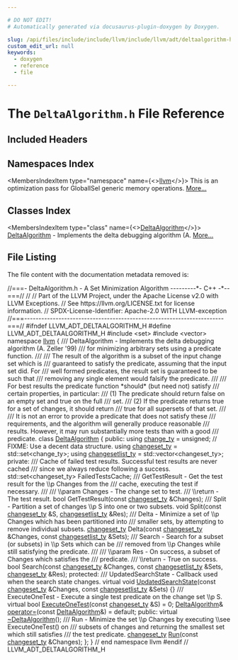 ```yaml
---

# DO NOT EDIT!
# Automatically generated via docusaurus-plugin-doxygen by Doxygen.

slug: /api/files/include/include/llvm/include/llvm/adt/deltaalgorithm-h
custom_edit_url: null
keywords:
  - doxygen
  - reference
  - file

---
```





# The `DeltaAlgorithm.h` File Reference

<DoxygenPage pluginConfig={pluginConfig}>



## Included Headers

<IncludesList>
<IncludesListItem
  filePath="set"
  permalink=""
  isLocal="false" />
<IncludesListItem
  filePath="vector"
  permalink=""
  isLocal="false" />
</IncludesList>

## Namespaces Index

<MembersIndex>

<MembersIndexItem
  type="namespace"
  name={<><a href="/docs/api/namespaces/llvm">llvm</a></>}>
This is an optimization pass for GlobalISel generic memory operations. <a href="/docs/api/namespaces/llvm/#details">More...</a>
</MembersIndexItem>

</MembersIndex>

## Classes Index

<MembersIndex>

<MembersIndexItem
  type="class"
  name={<><a href="/docs/api/classes/llvm/deltaalgorithm">DeltaAlgorithm</a></>}>
<a href="/docs/api/classes/llvm/deltaalgorithm">DeltaAlgorithm</a> - Implements the delta debugging algorithm (A. <a href="/docs/api/classes/llvm/deltaalgorithm/#details">More...</a>
</MembersIndexItem>

</MembersIndex>


## File Listing

The file content with the documentation metadata removed is:

<ProgramListing>

<Link id="l00001" /><CodeLine lineNumber="1"><Highlight kind="comment">//===- DeltaAlgorithm.h - A Set Minimization Algorithm ---------&#42;- C++ -&#42;--===//</Highlight><Highlight kind="normal"></Highlight></CodeLine>
<Link id="l00002" /><CodeLine lineNumber="2"><Highlight kind="normal"></Highlight><Highlight kind="comment">//</Highlight><Highlight kind="normal"></Highlight></CodeLine>
<Link id="l00003" /><CodeLine lineNumber="3"><Highlight kind="normal"></Highlight><Highlight kind="comment">// Part of the LLVM Project, under the Apache License v2.0 with LLVM Exceptions.</Highlight><Highlight kind="normal"></Highlight></CodeLine>
<Link id="l00004" /><CodeLine lineNumber="4"><Highlight kind="normal"></Highlight><Highlight kind="comment">// See https://llvm.org/LICENSE.txt for license information.</Highlight><Highlight kind="normal"></Highlight></CodeLine>
<Link id="l00005" /><CodeLine lineNumber="5"><Highlight kind="normal"></Highlight><Highlight kind="comment">// SPDX-License-Identifier: Apache-2.0 WITH LLVM-exception</Highlight><Highlight kind="normal"></Highlight></CodeLine>
<Link id="l00006" /><CodeLine lineNumber="6"><Highlight kind="normal"></Highlight><Highlight kind="comment">//===----------------------------------------------------------------------===//</Highlight><Highlight kind="normal"></Highlight></CodeLine>
<Link id="l00007" /><CodeLine lineNumber="7"><Highlight kind="normal"></Highlight></CodeLine>
<Link id="l00008" /><CodeLine lineNumber="8"><Highlight kind="normal"></Highlight><Highlight kind="preprocessor">#ifndef LLVM&#95;ADT&#95;DELTAALGORITHM&#95;H</Highlight><Highlight kind="normal"></Highlight></CodeLine>
<Link id="l00009" /><CodeLine lineNumber="9"><Highlight kind="normal"></Highlight><Highlight kind="preprocessor">#define LLVM&#95;ADT&#95;DELTAALGORITHM&#95;H</Highlight><Highlight kind="normal"></Highlight></CodeLine>
<Link id="l00010" /><CodeLine lineNumber="10"><Highlight kind="normal"></Highlight></CodeLine>
<Link id="l00011" /><CodeLine lineNumber="11"><Highlight kind="normal"></Highlight><Highlight kind="preprocessor">#include &lt;set&gt;</Highlight><Highlight kind="normal"></Highlight></CodeLine>
<Link id="l00012" /><CodeLine lineNumber="12"><Highlight kind="normal"></Highlight><Highlight kind="preprocessor">#include &lt;vector&gt;</Highlight><Highlight kind="normal"></Highlight></CodeLine>
<Link id="l00013" /><CodeLine lineNumber="13"><Highlight kind="normal"></Highlight></CodeLine>
<Link id="l00014" /><CodeLine lineNumber="14"><Highlight kind="normal"></Highlight><Highlight kind="keyword">namespace </Highlight><Highlight kind="normal"><a href="/docs/api/namespaces/llvm">llvm</a> &#123;</Highlight></CodeLine>
<Link id="l00015" /><CodeLine lineNumber="15"><Highlight kind="normal"></Highlight><Highlight kind="comment"></Highlight></CodeLine>
<Link id="l00016" /><CodeLine lineNumber="16"><Highlight kind="comment">/// DeltaAlgorithm - Implements the delta debugging algorithm (A. Zeller &#39;99)</Highlight></CodeLine>
<Link id="l00017" /><CodeLine lineNumber="17"><Highlight kind="comment">/// for minimizing arbitrary sets using a predicate function.</Highlight></CodeLine>
<Link id="l00018" /><CodeLine lineNumber="18"><Highlight kind="comment">///</Highlight></CodeLine>
<Link id="l00019" /><CodeLine lineNumber="19"><Highlight kind="comment">/// The result of the algorithm is a subset of the input change set which is</Highlight></CodeLine>
<Link id="l00020" /><CodeLine lineNumber="20"><Highlight kind="comment">/// guaranteed to satisfy the predicate, assuming that the input set did. For</Highlight></CodeLine>
<Link id="l00021" /><CodeLine lineNumber="21"><Highlight kind="comment">/// well formed predicates, the result set is guaranteed to be such that</Highlight></CodeLine>
<Link id="l00022" /><CodeLine lineNumber="22"><Highlight kind="comment">/// removing any single element would falsify the predicate.</Highlight></CodeLine>
<Link id="l00023" /><CodeLine lineNumber="23"><Highlight kind="comment">///</Highlight></CodeLine>
<Link id="l00024" /><CodeLine lineNumber="24"><Highlight kind="comment">/// For best results the predicate function &#42;should&#42; (but need not) satisfy</Highlight></CodeLine>
<Link id="l00025" /><CodeLine lineNumber="25"><Highlight kind="comment">/// certain properties, in particular:</Highlight></CodeLine>
<Link id="l00026" /><CodeLine lineNumber="26"><Highlight kind="comment">///  (1) The predicate should return false on an empty set and true on the full</Highlight></CodeLine>
<Link id="l00027" /><CodeLine lineNumber="27"><Highlight kind="comment">///  set.</Highlight></CodeLine>
<Link id="l00028" /><CodeLine lineNumber="28"><Highlight kind="comment">///  (2) If the predicate returns true for a set of changes, it should return</Highlight></CodeLine>
<Link id="l00029" /><CodeLine lineNumber="29"><Highlight kind="comment">///  true for all supersets of that set.</Highlight></CodeLine>
<Link id="l00030" /><CodeLine lineNumber="30"><Highlight kind="comment">///</Highlight></CodeLine>
<Link id="l00031" /><CodeLine lineNumber="31"><Highlight kind="comment">/// It is not an error to provide a predicate that does not satisfy these</Highlight></CodeLine>
<Link id="l00032" /><CodeLine lineNumber="32"><Highlight kind="comment">/// requirements, and the algorithm will generally produce reasonable</Highlight></CodeLine>
<Link id="l00033" /><CodeLine lineNumber="33"><Highlight kind="comment">/// results. However, it may run substantially more tests than with a good</Highlight></CodeLine>
<Link id="l00034" /><CodeLine lineNumber="34"><Highlight kind="comment">/// predicate.</Highlight><Highlight kind="normal"></Highlight></CodeLine>
<Link id="l00035" /><CodeLine lineNumber="35" lineLink="/docs/api/classes/llvm/deltaalgorithm"><Highlight kind="normal"></Highlight><Highlight kind="keyword">class </Highlight><Highlight kind="normal"><a href="/docs/api/classes/llvm/deltaalgorithm">DeltaAlgorithm</a> &#123;</Highlight></CodeLine>
<Link id="l00036" /><CodeLine lineNumber="36"><Highlight kind="normal"></Highlight><Highlight kind="keyword">public</Highlight><Highlight kind="normal">:</Highlight></CodeLine>
<Link id="l00037" /><CodeLine lineNumber="37" lineLink="/docs/api/classes/llvm/deltaalgorithm/#adb9e4955bc1f21948d50a2deb67fb126"><Highlight kind="normal">  </Highlight><Highlight kind="keyword">using </Highlight><Highlight kind="normal"><a href="/docs/api/classes/llvm/deltaalgorithm/#adb9e4955bc1f21948d50a2deb67fb126">change&#95;ty</a> = unsigned;</Highlight></CodeLine>
<Link id="l00038" /><CodeLine lineNumber="38"><Highlight kind="normal">  </Highlight><Highlight kind="comment">// FIXME: Use a decent data structure.</Highlight><Highlight kind="normal"></Highlight></CodeLine>
<Link id="l00039" /><CodeLine lineNumber="39" lineLink="/docs/api/classes/llvm/deltaalgorithm/#adbeb2e02b90b33dba5a8b124fbda75d9"><Highlight kind="normal">  </Highlight><Highlight kind="keyword">using </Highlight><Highlight kind="normal"><a href="/docs/api/classes/llvm/deltaalgorithm/#adbeb2e02b90b33dba5a8b124fbda75d9">changeset&#95;ty</a> = std::set&lt;change&#95;ty&gt;;</Highlight></CodeLine>
<Link id="l00040" /><CodeLine lineNumber="40" lineLink="/docs/api/classes/llvm/deltaalgorithm/#aeada9341c197ace7a6f1a43e4b26a146"><Highlight kind="normal">  </Highlight><Highlight kind="keyword">using </Highlight><Highlight kind="normal"><a href="/docs/api/classes/llvm/deltaalgorithm/#aeada9341c197ace7a6f1a43e4b26a146">changesetlist&#95;ty</a> = std::vector&lt;changeset&#95;ty&gt;;</Highlight></CodeLine>
<Link id="l00041" /><CodeLine lineNumber="41"><Highlight kind="normal"></Highlight></CodeLine>
<Link id="l00042" /><CodeLine lineNumber="42"><Highlight kind="normal"></Highlight><Highlight kind="keyword">private</Highlight><Highlight kind="normal">:</Highlight><Highlight kind="comment"></Highlight></CodeLine>
<Link id="l00043" /><CodeLine lineNumber="43"><Highlight kind="comment">  /// Cache of failed test results. Successful test results are never cached</Highlight></CodeLine>
<Link id="l00044" /><CodeLine lineNumber="44"><Highlight kind="comment">  /// since we always reduce following a success.</Highlight><Highlight kind="normal"></Highlight></CodeLine>
<Link id="l00045" /><CodeLine lineNumber="45"><Highlight kind="normal">  std::set&lt;changeset&#95;ty&gt; FailedTestsCache;</Highlight></CodeLine>
<Link id="l00046" /><CodeLine lineNumber="46"><Highlight kind="normal"></Highlight><Highlight kind="comment"></Highlight></CodeLine>
<Link id="l00047" /><CodeLine lineNumber="47"><Highlight kind="comment">  /// GetTestResult - Get the test result for the \\p Changes from the</Highlight></CodeLine>
<Link id="l00048" /><CodeLine lineNumber="48"><Highlight kind="comment">  /// cache, executing the test if necessary.</Highlight></CodeLine>
<Link id="l00049" /><CodeLine lineNumber="49"><Highlight kind="comment">  ///</Highlight></CodeLine>
<Link id="l00050" /><CodeLine lineNumber="50"><Highlight kind="comment">  /// \\param Changes - The change set to test.</Highlight></CodeLine>
<Link id="l00051" /><CodeLine lineNumber="51"><Highlight kind="comment">  /// \\return - The test result.</Highlight><Highlight kind="normal"></Highlight></CodeLine>
<Link id="l00052" /><CodeLine lineNumber="52"><Highlight kind="normal">  </Highlight><Highlight kind="keywordtype">bool</Highlight><Highlight kind="normal"> GetTestResult(</Highlight><Highlight kind="keyword">const</Highlight><Highlight kind="normal"> <a href="/docs/api/classes/llvm/deltaalgorithm/#adbeb2e02b90b33dba5a8b124fbda75d9">changeset&#95;ty</a> &amp;Changes);</Highlight></CodeLine>
<Link id="l00053" /><CodeLine lineNumber="53"><Highlight kind="normal"></Highlight><Highlight kind="comment"></Highlight></CodeLine>
<Link id="l00054" /><CodeLine lineNumber="54"><Highlight kind="comment">  /// Split - Partition a set of changes \\p S into one or two subsets.</Highlight><Highlight kind="normal"></Highlight></CodeLine>
<Link id="l00055" /><CodeLine lineNumber="55"><Highlight kind="normal">  </Highlight><Highlight kind="keywordtype">void</Highlight><Highlight kind="normal"> Split(</Highlight><Highlight kind="keyword">const</Highlight><Highlight kind="normal"> <a href="/docs/api/classes/llvm/deltaalgorithm/#adbeb2e02b90b33dba5a8b124fbda75d9">changeset&#95;ty</a> &amp;S, <a href="/docs/api/classes/llvm/deltaalgorithm/#aeada9341c197ace7a6f1a43e4b26a146">changesetlist&#95;ty</a> &amp;Res);</Highlight></CodeLine>
<Link id="l00056" /><CodeLine lineNumber="56"><Highlight kind="normal"></Highlight><Highlight kind="comment"></Highlight></CodeLine>
<Link id="l00057" /><CodeLine lineNumber="57"><Highlight kind="comment">  /// Delta - Minimize a set of \\p Changes which has been partitioned into</Highlight></CodeLine>
<Link id="l00058" /><CodeLine lineNumber="58"><Highlight kind="comment">  /// smaller sets, by attempting to remove individual subsets.</Highlight><Highlight kind="normal"></Highlight></CodeLine>
<Link id="l00059" /><CodeLine lineNumber="59"><Highlight kind="normal">  <a href="/docs/api/classes/llvm/deltaalgorithm/#adbeb2e02b90b33dba5a8b124fbda75d9">changeset&#95;ty</a> Delta(</Highlight><Highlight kind="keyword">const</Highlight><Highlight kind="normal"> <a href="/docs/api/classes/llvm/deltaalgorithm/#adbeb2e02b90b33dba5a8b124fbda75d9">changeset&#95;ty</a> &amp;Changes,</Highlight></CodeLine>
<Link id="l00060" /><CodeLine lineNumber="60"><Highlight kind="normal">                     </Highlight><Highlight kind="keyword">const</Highlight><Highlight kind="normal"> <a href="/docs/api/classes/llvm/deltaalgorithm/#aeada9341c197ace7a6f1a43e4b26a146">changesetlist&#95;ty</a> &amp;Sets);</Highlight></CodeLine>
<Link id="l00061" /><CodeLine lineNumber="61"><Highlight kind="normal"></Highlight><Highlight kind="comment"></Highlight></CodeLine>
<Link id="l00062" /><CodeLine lineNumber="62"><Highlight kind="comment">  /// Search - Search for a subset (or subsets) in \\p Sets which can be</Highlight></CodeLine>
<Link id="l00063" /><CodeLine lineNumber="63"><Highlight kind="comment">  /// removed from \\p Changes while still satisfying the predicate.</Highlight></CodeLine>
<Link id="l00064" /><CodeLine lineNumber="64"><Highlight kind="comment">  ///</Highlight></CodeLine>
<Link id="l00065" /><CodeLine lineNumber="65"><Highlight kind="comment">  /// \\param Res - On success, a subset of Changes which satisfies the</Highlight></CodeLine>
<Link id="l00066" /><CodeLine lineNumber="66"><Highlight kind="comment">  /// predicate.</Highlight></CodeLine>
<Link id="l00067" /><CodeLine lineNumber="67"><Highlight kind="comment">  /// \\return - True on success.</Highlight><Highlight kind="normal"></Highlight></CodeLine>
<Link id="l00068" /><CodeLine lineNumber="68"><Highlight kind="normal">  </Highlight><Highlight kind="keywordtype">bool</Highlight><Highlight kind="normal"> Search(</Highlight><Highlight kind="keyword">const</Highlight><Highlight kind="normal"> <a href="/docs/api/classes/llvm/deltaalgorithm/#adbeb2e02b90b33dba5a8b124fbda75d9">changeset&#95;ty</a> &amp;Changes, </Highlight><Highlight kind="keyword">const</Highlight><Highlight kind="normal"> <a href="/docs/api/classes/llvm/deltaalgorithm/#aeada9341c197ace7a6f1a43e4b26a146">changesetlist&#95;ty</a> &amp;Sets,</Highlight></CodeLine>
<Link id="l00069" /><CodeLine lineNumber="69"><Highlight kind="normal">              <a href="/docs/api/classes/llvm/deltaalgorithm/#adbeb2e02b90b33dba5a8b124fbda75d9">changeset&#95;ty</a> &amp;Res);</Highlight></CodeLine>
<Link id="l00070" /><CodeLine lineNumber="70"><Highlight kind="normal"></Highlight></CodeLine>
<Link id="l00071" /><CodeLine lineNumber="71"><Highlight kind="normal"></Highlight><Highlight kind="keyword">protected</Highlight><Highlight kind="normal">:</Highlight><Highlight kind="comment"></Highlight></CodeLine>
<Link id="l00072" /><CodeLine lineNumber="72"><Highlight kind="comment">  /// UpdatedSearchState - Callback used when the search state changes.</Highlight><Highlight kind="normal"></Highlight></CodeLine>
<Link id="l00073" /><CodeLine lineNumber="73" lineLink="/docs/api/classes/llvm/deltaalgorithm/#aad33336a49a922268e9656bc2398f299"><Highlight kind="normal">  </Highlight><Highlight kind="keyword">virtual</Highlight><Highlight kind="normal"> </Highlight><Highlight kind="keywordtype">void</Highlight><Highlight kind="normal"> <a href="/docs/api/classes/llvm/deltaalgorithm/#aad33336a49a922268e9656bc2398f299">UpdatedSearchState</a>(</Highlight><Highlight kind="keyword">const</Highlight><Highlight kind="normal"> <a href="/docs/api/classes/llvm/deltaalgorithm/#adbeb2e02b90b33dba5a8b124fbda75d9">changeset&#95;ty</a> &amp;Changes,</Highlight></CodeLine>
<Link id="l00074" /><CodeLine lineNumber="74"><Highlight kind="normal">                                  </Highlight><Highlight kind="keyword">const</Highlight><Highlight kind="normal"> <a href="/docs/api/classes/llvm/deltaalgorithm/#aeada9341c197ace7a6f1a43e4b26a146">changesetlist&#95;ty</a> &amp;Sets) &#123;&#125;</Highlight></CodeLine>
<Link id="l00075" /><CodeLine lineNumber="75"><Highlight kind="normal"></Highlight><Highlight kind="comment"></Highlight></CodeLine>
<Link id="l00076" /><CodeLine lineNumber="76"><Highlight kind="comment">  /// ExecuteOneTest - Execute a single test predicate on the change set \\p S.</Highlight><Highlight kind="normal"></Highlight></CodeLine>
<Link id="l00077" /><CodeLine lineNumber="77" lineLink="/docs/api/classes/llvm/deltaalgorithm/#a17c6736f097dc721905d5b063a4e8bc3"><Highlight kind="normal">  </Highlight><Highlight kind="keyword">virtual</Highlight><Highlight kind="normal"> </Highlight><Highlight kind="keywordtype">bool</Highlight><Highlight kind="normal"> <a href="/docs/api/classes/llvm/deltaalgorithm/#a17c6736f097dc721905d5b063a4e8bc3">ExecuteOneTest</a>(</Highlight><Highlight kind="keyword">const</Highlight><Highlight kind="normal"> <a href="/docs/api/classes/llvm/deltaalgorithm/#adbeb2e02b90b33dba5a8b124fbda75d9">changeset&#95;ty</a> &amp;S) = 0;</Highlight></CodeLine>
<Link id="l00078" /><CodeLine lineNumber="78"><Highlight kind="normal"></Highlight></CodeLine>
<Link id="l00079" /><CodeLine lineNumber="79" lineLink="/docs/api/classes/llvm/deltaalgorithm/#aff14a0466e1fddc926a74cf8a8a12f24"><Highlight kind="normal">  <a href="/docs/api/classes/llvm/deltaalgorithm">DeltaAlgorithm</a>&amp; <a href="/docs/api/classes/llvm/deltaalgorithm/#aff14a0466e1fddc926a74cf8a8a12f24">operator=</a>(</Highlight><Highlight kind="keyword">const</Highlight><Highlight kind="normal"> <a href="/docs/api/classes/llvm/deltaalgorithm">DeltaAlgorithm</a>&amp;) = </Highlight><Highlight kind="keywordflow">default</Highlight><Highlight kind="normal">;</Highlight></CodeLine>
<Link id="l00080" /><CodeLine lineNumber="80"><Highlight kind="normal"></Highlight></CodeLine>
<Link id="l00081" /><CodeLine lineNumber="81"><Highlight kind="normal"></Highlight><Highlight kind="keyword">public</Highlight><Highlight kind="normal">:</Highlight></CodeLine>
<Link id="l00082" /><CodeLine lineNumber="82" lineLink="/docs/api/classes/llvm/deltaalgorithm/#aa00557f6b44542dd35644d92b3ccbf7c"><Highlight kind="normal">  </Highlight><Highlight kind="keyword">virtual</Highlight><Highlight kind="normal"> <a href="/docs/api/classes/llvm/deltaalgorithm/#aa00557f6b44542dd35644d92b3ccbf7c">~DeltaAlgorithm</a>();</Highlight></CodeLine>
<Link id="l00083" /><CodeLine lineNumber="83"><Highlight kind="normal"></Highlight><Highlight kind="comment"></Highlight></CodeLine>
<Link id="l00084" /><CodeLine lineNumber="84"><Highlight kind="comment">  /// Run - Minimize the set \\p Changes by executing \\see ExecuteOneTest() on</Highlight></CodeLine>
<Link id="l00085" /><CodeLine lineNumber="85"><Highlight kind="comment">  /// subsets of changes and returning the smallest set which still satisfies</Highlight></CodeLine>
<Link id="l00086" /><CodeLine lineNumber="86"><Highlight kind="comment">  /// the test predicate.</Highlight><Highlight kind="normal"></Highlight></CodeLine>
<Link id="l00087" /><CodeLine lineNumber="87"><Highlight kind="normal">  <a href="/docs/api/classes/llvm/deltaalgorithm/#adbeb2e02b90b33dba5a8b124fbda75d9">changeset&#95;ty</a> <a href="/docs/api/classes/llvm/deltaalgorithm/#ac831b25db9dec0663d1d058f1a37329b">Run</a>(</Highlight><Highlight kind="keyword">const</Highlight><Highlight kind="normal"> <a href="/docs/api/classes/llvm/deltaalgorithm/#adbeb2e02b90b33dba5a8b124fbda75d9">changeset&#95;ty</a> &amp;Changes);</Highlight></CodeLine>
<Link id="l00088" /><CodeLine lineNumber="88"><Highlight kind="normal">&#125;;</Highlight></CodeLine>
<Link id="l00089" /><CodeLine lineNumber="89"><Highlight kind="normal"></Highlight></CodeLine>
<Link id="l00090" /><CodeLine lineNumber="90"><Highlight kind="normal">&#125; </Highlight><Highlight kind="comment">// end namespace llvm</Highlight><Highlight kind="normal"></Highlight></CodeLine>
<Link id="l00091" /><CodeLine lineNumber="91"><Highlight kind="normal"></Highlight></CodeLine>
<Link id="l00092" /><CodeLine lineNumber="92"><Highlight kind="normal"></Highlight><Highlight kind="preprocessor">#endif </Highlight><Highlight kind="comment">// LLVM&#95;ADT&#95;DELTAALGORITHM&#95;H</Highlight><Highlight kind="normal"></Highlight></CodeLine>

</ProgramListing>


</DoxygenPage>
